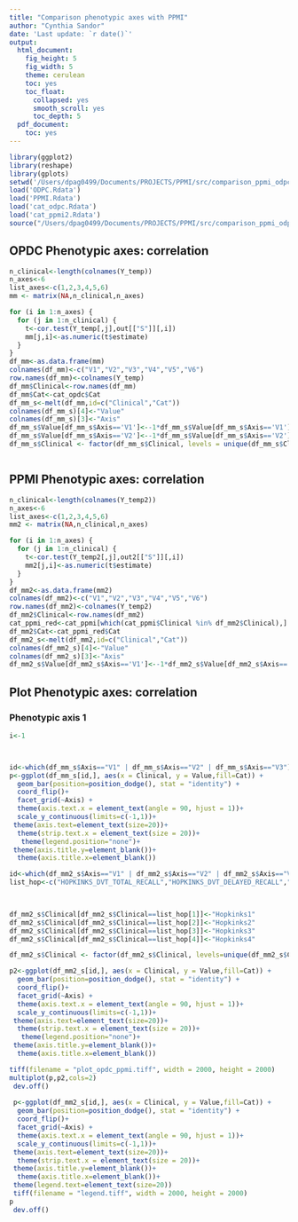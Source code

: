 ```yaml
---
title: "Comparison phenotypic axes with PPMI"
author: "Cynthia Sandor"
date: 'Last update: `r date()`'
output:
  html_document:
    fig_height: 5
    fig_width: 5
    theme: cerulean
    toc: yes
    toc_float:
      collapsed: yes
      smooth_scroll: yes
      toc_depth: 5
  pdf_document:
    toc: yes
---
```


```r
library(ggplot2)
library(reshape)
library(gplots)
setwd('/Users/dpag0499/Documents/PROJECTS/PPMI/src/comparison_ppmi_odpc_phenix')
load('ODPC.Rdata')
load('PPMI.Rdata')
load('cat_odpc.Rdata')
load('cat_ppmi2.Rdata')
source("/Users/dpag0499/Documents/PROJECTS/PPMI/src/comparison_ppmi_odpc_multiple_approaches/mutiple_plot_R.R")

```


## OPDC Phenotypic axes: correlation
```r

n_clinical<-length(colnames(Y_temp))
n_axes<-6
list_axes<-c(1,2,3,4,5,6)
mm <- matrix(NA,n_clinical,n_axes)

for (i in 1:n_axes) {
  for (j in 1:n_clinical) {
    t<-cor.test(Y_temp[,j],out[["S"]][,i])
    mm[j,i]<-as.numeric(t$estimate)
  }
}
df_mm<-as.data.frame(mm)
colnames(df_mm)<-c("V1","V2","V3","V4","V5","V6")
row.names(df_mm)<-colnames(Y_temp)
df_mm$Clinical<-row.names(df_mm)
df_mm$Cat<-cat_opdc$Cat
df_mm_s<-melt(df_mm,id=c("Clinical","Cat"))
colnames(df_mm_s)[4]<-"Value"
colnames(df_mm_s)[3]<-"Axis"
df_mm_s$Value[df_mm_s$Axis=='V1']<--1*df_mm_s$Value[df_mm_s$Axis=='V1']
df_mm_s$Value[df_mm_s$Axis=='V2']<--1*df_mm_s$Value[df_mm_s$Axis=='V2']
df_mm_s$Clinical <- factor(df_mm_s$Clinical, levels = unique(df_mm_s$Clinical[order(df_mm_s$Cat)]))



```
## PPMI Phenotypic axes: correlation
```r

n_clinical<-length(colnames(Y_temp2))
n_axes<-6
list_axes<-c(1,2,3,4,5,6)
mm2 <- matrix(NA,n_clinical,n_axes)

for (i in 1:n_axes) {
  for (j in 1:n_clinical) {
    t<-cor.test(Y_temp2[,j],out2[["S"]][,i])
    mm2[j,i]<-as.numeric(t$estimate)
  }
}
df_mm2<-as.data.frame(mm2)
colnames(df_mm2)<-c("V1","V2","V3","V4","V5","V6")
row.names(df_mm2)<-colnames(Y_temp2)
df_mm2$Clinical<-row.names(df_mm2)
cat_ppmi_red<-cat_ppmi[which(cat_ppmi$Clinical %in% df_mm2$Clinical),]
df_mm2$Cat<-cat_ppmi_red$Cat
df_mm2_s<-melt(df_mm2,id=c("Clinical","Cat"))
colnames(df_mm2_s)[4]<-"Value"
colnames(df_mm2_s)[3]<-"Axis"
df_mm2_s$Value[df_mm2_s$Axis=='V1']<--1*df_mm2_s$Value[df_mm2_s$Axis=='V1']


```

## Plot Phenotypic axes: correlation

### Phenotypic axis 1
```r
i<-1



id<-which(df_mm_s$Axis=="V1" | df_mm_s$Axis=="V2" | df_mm_s$Axis=="V3")
p<-ggplot(df_mm_s[id,], aes(x = Clinical, y = Value,fill=Cat)) + 
  geom_bar(position=position_dodge(), stat = "identity") + 
  coord_flip()+
  facet_grid(~Axis) +
  theme(axis.text.x = element_text(angle = 90, hjust = 1))+
  scale_y_continuous(limits=c(-1,1))+
 theme(axis.text=element_text(size=20))+
  theme(strip.text.x = element_text(size = 20))+
   theme(legend.position="none")+
 theme(axis.title.y=element_blank())+
  theme(axis.title.x=element_blank())

```

```r


id<-which(df_mm2_s$Axis=="V1" | df_mm2_s$Axis=="V2" | df_mm2_s$Axis=="V3")
list_hop<-c("HOPKINKS_DVT_TOTAL_RECALL","HOPKINKS_DVT_DELAYED_RECALL","HOPKINKS_DVT_RETENTION","HOPKINKS_DVT_RECOG_DISC_INDEX")

 

df_mm2_s$Clinical[df_mm2_s$Clinical==list_hop[1]]<-"Hopkinks1"
df_mm2_s$Clinical[df_mm2_s$Clinical==list_hop[2]]<-"Hopkinks2"
df_mm2_s$Clinical[df_mm2_s$Clinical==list_hop[3]]<-"Hopkinks3"
df_mm2_s$Clinical[df_mm2_s$Clinical==list_hop[4]]<-"Hopkinks4"

df_mm2_s$Clinical <- factor(df_mm2_s$Clinical, levels=unique(df_mm2_s$Clinical[order(df_mm2_s$Cat)]))

p2<-ggplot(df_mm2_s[id,], aes(x = Clinical, y = Value,fill=Cat)) + 
  geom_bar(position=position_dodge(), stat = "identity") + 
  coord_flip()+
  facet_grid(~Axis) +
  theme(axis.text.x = element_text(angle = 90, hjust = 1))+
  scale_y_continuous(limits=c(-1,1))+
 theme(axis.text=element_text(size=20))+
  theme(strip.text.x = element_text(size = 20))+
   theme(legend.position="none")+
 theme(axis.title.y=element_blank())+
  theme(axis.title.x=element_blank())

tiff(filename = "plot_opdc_ppmi.tiff", width = 2000, height = 2000)
multiplot(p,p2,cols=2)
 dev.off()
 
 p<-ggplot(df_mm2_s[id,], aes(x = Clinical, y = Value,fill=Cat)) + 
  geom_bar(position=position_dodge(), stat = "identity") + 
  coord_flip()+
  facet_grid(~Axis) +
  theme(axis.text.x = element_text(angle = 90, hjust = 1))+
  scale_y_continuous(limits=c(-1,1))+
 theme(axis.text=element_text(size=20))+
  theme(strip.text.x = element_text(size = 20))+
 theme(axis.title.y=element_blank())+
  theme(axis.title.x=element_blank())+
 theme(legend.text=element_text(size=20))
 tiff(filename = "legend.tiff", width = 2000, height = 2000)
p
 dev.off()
```

